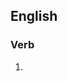 ==English==

===Verb===
{{head|en|present participle}}

# {{present participle of|skrike|lang=en|nocat=1}}